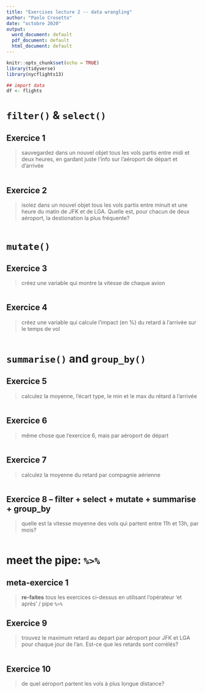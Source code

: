 ```yaml
---
title: "Exercises lecture 2 -- data wrangling"
author: "Paolo Crosetto"
date: "octobre 2020"
output:
  word_document: default
  pdf_document: default
  html_document: default
---
```


```r
knitr::opts_chunk$set(echo = TRUE)
library(tidyverse)
library(nycflights13)

## import data
df <- flights
```

# `filter()` & `select()`


## Exercice 1

> sauvegardez dans un nouvel objet tous les vols partis entre midi et deux heures, en gardant juste l'info sur l'aéroport de départ et d'arrivée

```r


```
## Exercice 2

> isolez dans un nouvel objet tous les vols partis entre minuit et une heure du matin de JFK et de LGA. Quelle est, pour chacun de deux aéroport, la destionation la plus fréquente? 

```r

```

# `mutate()`

## Exercice 3

> créez une variable qui montre la vitesse de chaque avion

```r

```


## Exercice 4

> créez une variable qui calcule l'impact (en %) du retard à l'arrivée sur le temps de vol

```r

```


# `summarise()` and `group_by()`

## Exercice 5

> calculez la moyenne, l'écart type, le min et le max du rétard à l'arrivée

```r


```

## Exercice 6

> même chose que l'exercice 6, mais par aéroport de départ

```r


```

## Exercice 7

> calculez la moyenne du retard par compagnie aérienne

```r



```


## Exercice 8 -- filter + select + mutate + summarise + group_by

> quelle est la vitesse moyenne des vols qui partent entre 11h et 13h, par mois?

```r



```



# meet the pipe: `%>%`

## meta-exercice 1

> **re-faites** *tous* les exercices ci-dessus en utilisant l'opérateur 'et après' / pipe `%>%`

## Exercice 9

> trouvez le maximum retard au depart par aéroport pour JFK et LGA pour chaque jour de l'an. Est-ce que les retards sont corrélés? 

```r



```


## Exercice 10

> de quel aéroport partent les vols à plus longue distance?

```r

```



